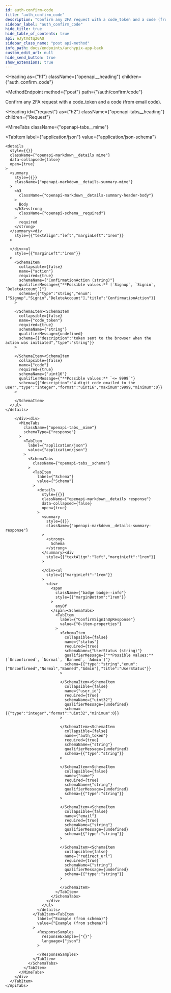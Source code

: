 ```yaml
---
id: auth-confirm-code
title: "auth_confirm_code"
description: "Confirm any 2FA request with a code_token and a code (from email code)."
sidebar_label: "auth_confirm_code"
hide_title: true
hide_table_of_contents: true
api: eJytVdtq20AQ
sidebar_class_name: "post api-method"
info_path: docs/endpoints/archypix-app-back
custom_edit_url: null
hide_send_button: true
show_extensions: true
---
```



<Heading
  as={"h1"}
  className={"openapi__heading"}
  children={"auth_confirm_code"}
>
</Heading>

<MethodEndpoint
  method={"post"}
  path={"/auth/confirm/code"}
>
  
</MethodEndpoint>



Confirm any 2FA request with a code_token and a code (from email code).

<Heading
  id={"request"}
  as={"h2"}
  className={"openapi-tabs__heading"}
  children={"Request"}
>
</Heading>

<MimeTabs
  className={"openapi-tabs__mime"}
>
  <TabItem
    label={"application/json"}
    value={"application/json-schema"}
  >
    <details
      style={{}}
      className={"openapi-markdown__details mime"}
      data-collapsed={false}
      open={true}
    >
      <summary
        style={{}}
        className={"openapi-markdown__details-summary-mime"}
      >
        <h3
          className={"openapi-markdown__details-summary-header-body"}
        >
          Body
        </h3><strong
          className={"openapi-schema__required"}
        >
          required
        </strong>
      </summary><div
        style={{"textAlign":"left","marginLeft":"1rem"}}
      >
        
      </div><ul
        style={{"marginLeft":"1rem"}}
      >
        <SchemaItem
          collapsible={false}
          name={"action"}
          required={true}
          schemaName={"ConfirmationAction (string)"}
          qualifierMessage={"**Possible values:** [`Signup`, `Signin`, `DeleteAccount`]"}
          schema={{"type":"string","enum":["Signup","Signin","DeleteAccount"],"title":"ConfirmationAction"}}
        >
          
        </SchemaItem><SchemaItem
          collapsible={false}
          name={"code_token"}
          required={true}
          schemaName={"string"}
          qualifierMessage={undefined}
          schema={{"description":"token sent to the browser when the action was initiated","type":"string"}}
        >
          
        </SchemaItem><SchemaItem
          collapsible={false}
          name={"code"}
          required={true}
          schemaName={"uint16"}
          qualifierMessage={"**Possible values:** `<= 9999`"}
          schema={{"description":"4-digit code emailed to the user","type":"integer","format":"uint16","maximum":9999,"minimum":0}}
        >
          
        </SchemaItem>
      </ul>
    </details>
  </TabItem>
</MimeTabs><div>
  <div>
    <ApiTabs
      label={undefined}
      id={undefined}
    >
      <TabItem
        label={"200"}
        value={"200"}
      >
        <div>
          
          
          
          
          
        </div><div>
          <MimeTabs
            className={"openapi-tabs__mime"}
            schemaType={"response"}
          >
            <TabItem
              label={"application/json"}
              value={"application/json"}
            >
              <SchemaTabs
                className={"openapi-tabs__schema"}
              >
                <TabItem
                  label={"Schema"}
                  value={"Schema"}
                >
                  <details
                    style={{}}
                    className={"openapi-markdown__details response"}
                    data-collapsed={false}
                    open={true}
                  >
                    <summary
                      style={{}}
                      className={"openapi-markdown__details-summary-response"}
                    >
                      <strong>
                        Schema
                      </strong>
                    </summary><div
                      style={{"textAlign":"left","marginLeft":"1rem"}}
                    >
                      
                    </div><ul
                      style={{"marginLeft":"1rem"}}
                    >
                      <div>
                        <span
                          className={"badge badge--info"}
                          style={{"marginBottom":"1rem"}}
                        >
                          anyOf
                        </span><SchemaTabs>
                          <TabItem
                            label={"ConfirmSignInUpResponse"}
                            value={"0-item-properties"}
                          >
                            <SchemaItem
                              collapsible={false}
                              name={"status"}
                              required={true}
                              schemaName={"UserStatus (string)"}
                              qualifierMessage={"**Possible values:** [`Unconfirmed`, `Normal`, `Banned`, `Admin`]"}
                              schema={{"type":"string","enum":["Unconfirmed","Normal","Banned","Admin"],"title":"UserStatus"}}
                            >
                              
                            </SchemaItem><SchemaItem
                              collapsible={false}
                              name={"user_id"}
                              required={true}
                              schemaName={"uint32"}
                              qualifierMessage={undefined}
                              schema={{"type":"integer","format":"uint32","minimum":0}}
                            >
                              
                            </SchemaItem><SchemaItem
                              collapsible={false}
                              name={"auth_token"}
                              required={true}
                              schemaName={"string"}
                              qualifierMessage={undefined}
                              schema={{"type":"string"}}
                            >
                              
                            </SchemaItem><SchemaItem
                              collapsible={false}
                              name={"name"}
                              required={true}
                              schemaName={"string"}
                              qualifierMessage={undefined}
                              schema={{"type":"string"}}
                            >
                              
                            </SchemaItem><SchemaItem
                              collapsible={false}
                              name={"email"}
                              required={true}
                              schemaName={"string"}
                              qualifierMessage={undefined}
                              schema={{"type":"string"}}
                            >
                              
                            </SchemaItem><SchemaItem
                              collapsible={false}
                              name={"redirect_url"}
                              required={true}
                              schemaName={"string"}
                              qualifierMessage={undefined}
                              schema={{"type":"string"}}
                            >
                              
                            </SchemaItem>
                          </TabItem>
                        </SchemaTabs>
                      </div>
                    </ul>
                  </details>
                </TabItem><TabItem
                  label={"Example (from schema)"}
                  value={"Example (from schema)"}
                >
                  <ResponseSamples
                    responseExample={"{}"}
                    language={"json"}
                  >
                    
                  </ResponseSamples>
                </TabItem>
              </SchemaTabs>
            </TabItem>
          </MimeTabs>
        </div>
      </TabItem>
    </ApiTabs>
  </div>
</div>

